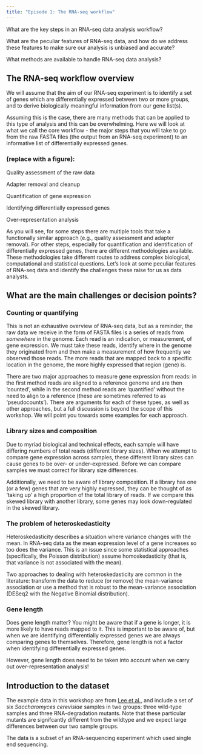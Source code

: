 ```yaml
---
title: "Episode 1: The RNA-seq workflow"
---
```


What are the key steps in an RNA-seq data analysis workflow? 

What are the peculiar features of RNA-seq data, and how do we address these features to make sure our analysis is unbiased and accurate? 

What methods are available to handle RNA-seq data analysis?



## The RNA-seq workflow overview

We will assume that the aim of our RNA-seq experiment is to identify a set of genes which are differentially expressed between two or more groups, and to derive biologically meaningful information from our gene list(s). 

Assuming this is the case, there are many methods that can be applied to this type of analysis and this can be overwhelming. Here we will look at what we call the core workflow - the major steps that you will take to go from the raw FASTA files (the output from an RNA-seq experiment) to an informative list of differentially expressed genes. 

### (replace with a figure):
Quality assessment of the raw data

Adapter removal and cleanup

Quantification of gene expression

Identifying differentially expressed genes

Over-representation analysis


As you will see, for some steps there are multiple tools that take a functionally similar approach (e.g., quality assessment and adapter removal). For other steps, especially for quantification and identification of differentially expressed genes, there are different methodologies available. These methodologies take different routes to address complex biological, computational and statistical questions. Let's look at some peculiar features of RNA-seq data and identify the challenges these raise for us as data analysts. 

## What are the main challenges or decision points?

### Counting or quantifying

This is not an exhaustive overview of RNA-seq data, but as a reminder, the raw data we receive in the form of FASTA files is a series of reads from *somewhere* in the genome. Each read is an indication, or measurement, of gene expression. We must take these reads, identify where in the genome they originated from and then make a measurement of how frequently we observed those reads. The more reads that are mapped back to a specific location in the genome, the more highly expressed that region (gene) is. 

There are two major approaches to measure gene expression from reads: in the first method reads are aligned to a reference genome and are then 'counted', while in the second method reads are 'quantified' without the need to align to a reference (these are sometimes referred to as 'pseudocounts'). There are arguments for each of these types, as well as other approaches, but a full discussion is beyond the scope of this workshop. We will point you towards some examples for each approach. 

### Library sizes and composition

Due to myriad biological and technical effects, each sample will have differing numbers of total reads (different library sizes). When we attempt to compare gene expression across samples, these different library sizes can cause genes to be over- or under-expressed. Before we can compare samples we must correct for library size differences. 

Additionally, we need to be aware of library composition. If a library has one (or a few) genes that are very highly expressed, they can be thought of as 'taking up' a high proportion of the total library of reads. If we compare this skewed library with another library, some genes may look down-regulated in the skewed library. 

### The problem of heteroskedasticity

Heteroskedasticity describes a situation where variance changes with the mean. In RNA-seq data as the mean expression level of a gene increases so too does the variance. This is an issue since some statistical approaches (specifically, the Poisson distribution) assume homoskedasticity (that is, that variance is not associated with the mean). 

Two approaches to dealing with heteroskedasticity are common in the literature: transform the data to reduce (or remove) the mean-variance association or use a method that is robust to the mean-variance association (DESeq2 with the Negative Binomial distribution). 


### Gene length

Does gene length matter? You might be aware that if a gene is longer, it is more likely to have reads mapped to it. This is important to be aware of, but when we are identifying differentially expressed genes we are always comparing genes to themselves. Therefore, gene length is not a factor when identifying differentially expressed genes. 

However, gene length does need to be taken into account when we carry out over-representation analysis!


## Introduction to the dataset

The example data in this workshop are from [Lee et al.,](https://journals.plos.org/plosgenetics/article?id=10.1371/journal.pgen.1000299) and include a set of six *Saccharomyces cerevisiae* samples in two groups: three wild-type samples and three RNA-degradation mutants. Note that these particular mutants are signifcantly different from the wildtype and we expect large differences between our two sample groups. 

The data is a subset of an RNA-sequencing experiment which used single end sequencing. 